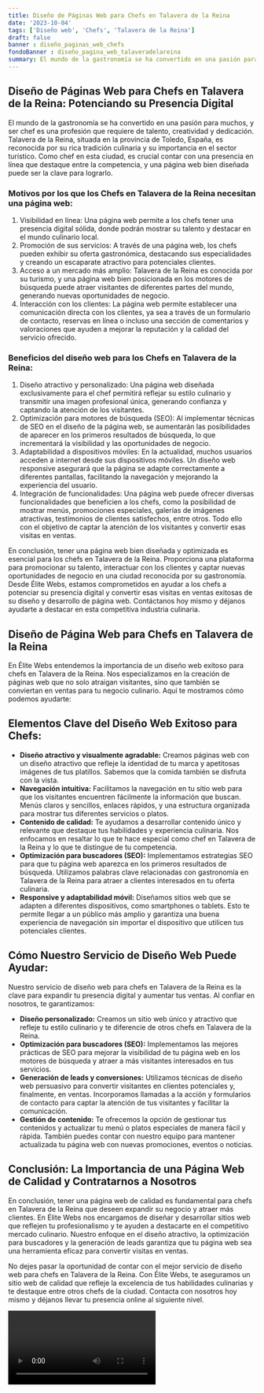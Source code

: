 ```yaml
---
title: Diseño de Páginas Web para Chefs en Talavera de la Reina
date: '2023-10-04'
tags: ['Diseño web', 'Chefs', 'Talavera de la Reina']
draft: false
banner : diseño_paginas_web_chefs
fondoBanner : diseño_pagina_web_talaveradelareina
summary: El mundo de la gastronomía se ha convertido en una pasión para muchos, y ser chef es una profesión que requiere de talento, creatividad y dedicación. Talavera de la Reina, situada en la provincia de Toledo, España, es reconocida por su rica tradición culinaria y su importancia en el sector turístico. Como chef en esta ciudad, es crucial contar con una presencia en línea que destaque entre la competencia, y una página web bien diseñada puede ser la clave para lograrlo.
---
```


## Diseño de Páginas Web para Chefs en Talavera de la Reina: Potenciando su Presencia Digital

El mundo de la gastronomía se ha convertido en una pasión para muchos, y ser chef es una profesión que requiere de talento, creatividad y dedicación. Talavera de la Reina, situada en la provincia de Toledo, España, es reconocida por su rica tradición culinaria y su importancia en el sector turístico. Como chef en esta ciudad, es crucial contar con una presencia en línea que destaque entre la competencia, y una página web bien diseñada puede ser la clave para lograrlo.

### Motivos por los que los Chefs en Talavera de la Reina necesitan una página web:

1. Visibilidad en línea: Una página web permite a los chefs tener una presencia digital sólida, donde podrán mostrar su talento y destacar en el mundo culinario local.
2. Promoción de sus servicios: A través de una página web, los chefs pueden exhibir su oferta gastronómica, destacando sus especialidades y creando un escaparate atractivo para potenciales clientes.
3. Acceso a un mercado más amplio: Talavera de la Reina es conocida por su turismo, y una página web bien posicionada en los motores de búsqueda puede atraer visitantes de diferentes partes del mundo, generando nuevas oportunidades de negocio.
4. Interacción con los clientes: La página web permite establecer una comunicación directa con los clientes, ya sea a través de un formulario de contacto, reservas en línea o incluso una sección de comentarios y valoraciones que ayuden a mejorar la reputación y la calidad del servicio ofrecido.

### Beneficios del diseño web para los Chefs en Talavera de la Reina:

1. Diseño atractivo y personalizado: Una página web diseñada exclusivamente para el chef permitirá reflejar su estilo culinario y transmitir una imagen profesional única, generando confianza y captando la atención de los visitantes.
2. Optimización para motores de búsqueda (SEO): Al implementar técnicas de SEO en el diseño de la página web, se aumentarán las posibilidades de aparecer en los primeros resultados de búsqueda, lo que incrementará la visibilidad y las oportunidades de negocio.
3. Adaptabilidad a dispositivos móviles: En la actualidad, muchos usuarios acceden a internet desde sus dispositivos móviles. Un diseño web responsive asegurará que la página se adapte correctamente a diferentes pantallas, facilitando la navegación y mejorando la experiencia del usuario.
4. Integración de funcionalidades: Una página web puede ofrecer diversas funcionalidades que beneficien a los chefs, como la posibilidad de mostrar menús, promociones especiales, galerías de imágenes atractivas, testimonios de clientes satisfechos, entre otros. Todo ello con el objetivo de captar la atención de los visitantes y convertir esas visitas en ventas.

En conclusión, tener una página web bien diseñada y optimizada es esencial para los chefs en Talavera de la Reina. Proporciona una plataforma para promocionar su talento, interactuar con los clientes y captar nuevas oportunidades de negocio en una ciudad reconocida por su gastronomía. Desde Élite Webs, estamos comprometidos en ayudar a los chefs a potenciar su presencia digital y convertir esas visitas en ventas exitosas de su diseño y desarrollo de página web. Contáctanos hoy mismo y déjanos ayudarte a destacar en esta competitiva industria culinaria.

<GifSeo />

<Cta />

## Diseño de Página Web para Chefs en Talavera de la Reina

En Élite Webs entendemos la importancia de un diseño web exitoso para chefs en Talavera de la Reina. Nos especializamos en la creación de páginas web que no solo atraigan visitantes, sino que también se conviertan en ventas para tu negocio culinario. Aquí te mostramos cómo podemos ayudarte:

## Elementos Clave del Diseño Web Exitoso para Chefs:

- **Diseño atractivo y visualmente agradable:** Creamos páginas web con un diseño atractivo que refleje la identidad de tu marca y apetitosas imágenes de tus platillos. Sabemos que la comida también se disfruta con la vista.
- **Navegación intuitiva:** Facilitamos la navegación en tu sitio web para que los visitantes encuentren fácilmente la información que buscan. Menús claros y sencillos, enlaces rápidos, y una estructura organizada para mostrar tus diferentes servicios o platos.
- **Contenido de calidad:** Te ayudamos a desarrollar contenido único y relevante que destaque tus habilidades y experiencia culinaria. Nos enfocamos en resaltar lo que te hace especial como chef en Talavera de la Reina y lo que te distingue de tu competencia.
- **Optimización para buscadores (SEO):** Implementamos estrategias SEO para que tu página web aparezca en los primeros resultados de búsqueda. Utilizamos palabras clave relacionadas con gastronomía en Talavera de la Reina para atraer a clientes interesados en tu oferta culinaria.
- **Responsive y adaptabilidad móvil:** Diseñamos sitios web que se adapten a diferentes dispositivos, como smartphones o tablets. Esto te permite llegar a un público más amplio y garantiza una buena experiencia de navegación sin importar el dispositivo que utilicen tus potenciales clientes.

## Cómo Nuestro Servicio de Diseño Web Puede Ayudar:

Nuestro servicio de diseño web para chefs en Talavera de la Reina es la clave para expandir tu presencia digital y aumentar tus ventas. Al confiar en nosotros, te garantizamos:

- **Diseño personalizado:** Creamos un sitio web único y atractivo que refleje tu estilo culinario y te diferencie de otros chefs en Talavera de la Reina.
- **Optimización para buscadores (SEO):** Implementamos las mejores prácticas de SEO para mejorar la visibilidad de tu página web en los motores de búsqueda y atraer a más visitantes interesados en tus servicios.
- **Generación de leads y conversiones:** Utilizamos técnicas de diseño web persuasivo para convertir visitantes en clientes potenciales y, finalmente, en ventas. Incorporamos llamadas a la acción y formularios de contacto para captar la atención de tus visitantes y facilitar la comunicación.
- **Gestión de contenido:** Te ofrecemos la opción de gestionar tus contenidos y actualizar tu menú o platos especiales de manera fácil y rápida. También puedes contar con nuestro equipo para mantener actualizada tu página web con nuevas promociones, eventos o noticias.

## Conclusión: La Importancia de una Página Web de Calidad y Contratarnos a Nosotros

En conclusión, tener una página web de calidad es fundamental para chefs en Talavera de la Reina que deseen expandir su negocio y atraer más clientes. En Élite Webs nos encargamos de diseñar y desarrollar sitios web que reflejen tu profesionalismo y te ayuden a destacarte en el competitivo mercado culinario. Nuestro enfoque en el diseño atractivo, la optimización para buscadores y la generación de leads garantiza que tu página web sea una herramienta eficaz para convertir visitas en ventas.

No dejes pasar la oportunidad de contar con el mejor servicio de diseño web para chefs en Talavera de la Reina. Con Élite Webs, te aseguramos un sitio web de calidad que refleje la excelencia de tus habilidades culinarias y te destaque entre otros chefs de la ciudad. Contacta con nosotros hoy mismo y déjanos llevar tu presencia online al siguiente nivel.

<Video />

<CtaBot job='Chefs' city='Talavera de la Reina'/>

<Gmaps query='Talavera de la Reina+españa+maps' />